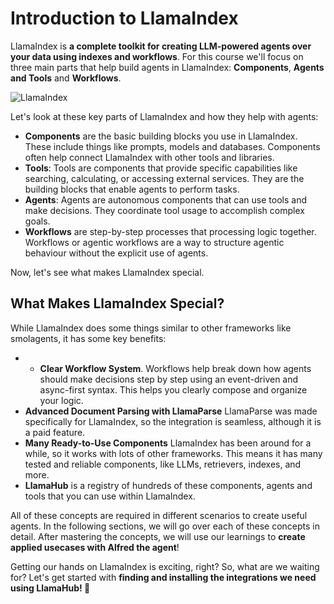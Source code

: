 # Introduction to LlamaIndex

LlamaIndex is **a complete toolkit for creating LLM-powered agents over your data using indexes and workflows**. For this course we'll focus on three main parts that help build agents in LlamaIndex: **Components**, **Agents and Tools** and **Workflows**.

![LlamaIndex](https://huggingface.co/datasets/agents-course/course-images/resolve/main/en/unit2/llama-index/thumbnail.png)

Let's look at these key parts of LlamaIndex and how they help with agents:

- **Components** are the basic building blocks you use in LlamaIndex. These include things like prompts, models and databases. Components often help connect LlamaIndex with other tools and libraries.
- **Tools**: Tools are components that provide specific capabilities like searching, calculating, or accessing external services. They are the building blocks that enable agents to perform tasks.
- **Agents**: Agents are autonomous components that can use tools and make decisions. They coordinate tool usage to accomplish complex goals.
- **Workflows** are step-by-step processes that processing logic together. Workflows or agentic workflows are a way to structure agentic behaviour without the explicit use of agents.

Now, let's see what makes LlamaIndex special.

## What Makes LlamaIndex Special?

While LlamaIndex does some things similar to other frameworks like smolagents, it has some key benefits:

- - **Clear Workflow System**. Workflows help break down how agents should make decisions step by step using an event-driven and async-first syntax. This helps you clearly compose and organize your logic.
- **Advanced Document Parsing with LlamaParse** LlamaParse was made specifically for LlamaIndex, so the integration is seamless, although it is a paid feature.
- **Many Ready-to-Use Components** LlamaIndex has been around for a while, so it works with lots of other frameworks. This means it has many tested and reliable components, like LLMs, retrievers, indexes, and more.
- **LlamaHub** is a registry of hundreds of these components, agents and tools that you can use within LlamaIndex.

All of these concepts are required in different scenarios to create useful agents.
In the following sections, we will go over each of these concepts in detail.
After mastering the concepts, we will use our learnings to **create applied usecases with Alfred the agent**!

Getting our hands on LlamaIndex is exciting, right? So, what are we waiting for? Let's get started with **finding and installing the integrations we need using LlamaHub! 🚀**